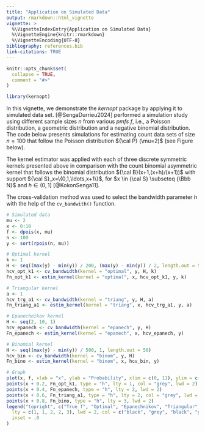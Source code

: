 ```yaml
---
title: "Application on Simulated Data"
output: rmarkdown::html_vignette
vignette: >
  %\VignetteIndexEntry{Application on Simulated Data}
  %\VignetteEngine{knitr::rmarkdown}
  %\VignetteEncoding{UTF-8}
bibliography: references.bib
link-citations: TRUE
---
```


```r
knitr::opts_chunk$set(
  collapse = TRUE,
  comment = "#>"
)
```

```r
library(kernopt)
```

In this vignette, we demonstrate the *kernopt* package by applying it to simulated data set. [@SengaDurrieu2024] performed a simulation study using different sample sizes $n$ from various *pmfs* $f$, i.e., a Poisson distribution, a geometric distribution and a negative binomial distribution. The code below presents simulations for estimating count data sets of size $n=100$ that follow the Poisson distribution ${\cal P} (\mu=2)$ (see Figure below). 

The kernel estimator was applied with each of three discrete symmetric kernels presented above in comparison with the count binomial asymmetric kernel that follows the binomial distribution ${\cal B}(x+1,(x+h)/(x+1))$ with support ${\cal S}_x=\{0,1,\ldots,x+1\}$, for $x \in {\cal S} \subseteq {\Bbb N}$ and $h \in (0,1]$ [@KokonSenga11]. 

The cross-validation method was used to select the bandwidth parameter $h$ with the help of the `cv_bandwith()` function.

```r
# Simulated data
mu <- 2
x <- 0:10
f <- dpois(x, mu)
n <- 100
y <- sort(rpois(n, mu))

# Optimal kernel
k <- 1
H <- seq((max(y) - min(y)) / 200, (max(y) - min(y)) / 2, length.out = 50)
hcv_opt_k1 <- cv_bandwidth(kernel = "optimal", y, H, k)
Fn_opt_k1 <- estim_kernel(kernel = "optimal", x, hcv_opt_k1, y, k)

# Triangular kernel
a <- 1
hcv_trg_a1 <- cv_bandwidth(kernel = "triang", y, H, a)
Fn_triang_a1 <- estim_kernel(kernel = "triang", x, hcv_trg_a1, y, a)

# Epanechnikov kernel
H <- seq(2, 10, 1)
hcv_epanech <- cv_bandwidth(kernel = "epanech", y, H)
Fn_epanech <- estim_kernel(kernel = "epanech", x, hcv_epanech, y)

# Binomial kernel
H <- seq((max(y) - min(y)) / 500, 1, length.out = 50)
hcv_bin <- cv_bandwidth(kernel = "binom", y, H)
Fn_bino <- estim_kernel(kernel = "binom", x, hcv_bin, y)

# Graph
plot(x, f, xlab = "x", ylab = "Probability", xlim = c(0, 11), ylim = c(0, 0.35), type = "h", lwd = 2, main = paste("n=", n, sep = ""))
points(x + 0.2, Fn_opt_k1, type = "h", lty = 1, col = "grey", lwd = 2)
points(x + 0.4, Fn_epanech, type = "h", lty = 2, lwd = 2)
points(x + 0.6, Fn_triang_a1, type = "h", lty = 2, col = "grey", lwd = 2)
points(x + 0.8, Fn_bino, type = "h", lty = 3, lwd = 2)
legend("topright", c("True f", "Optimal", "Epanechnikov", "Triangular", "Binomial"),
  lty = c(1, 1, 2, 2, 3), lwd = 2, col = c("black", "grey", "black", "grey", "black"),
  inset = .0
)
```
